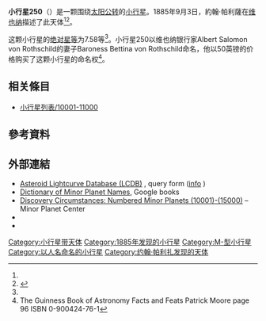 {{Infobox planet
 | minorplanet     = yes
 | name            = 250 Bettina
 | background      = #D6D6D6
 | image = 
 | image_size      = 
 | caption         =
 | discovery_ref   =  <ref name="MPC-object" />
 | discoverer      = [[約翰·帕利薩|約翰·帕利薩]]
 | discovery_site  = [[维也纳|维也纳]]
 | discovered      = 1885年9月3日
 | mpc_name        = 250 Bettina
 | alt_names       = 250 Bettina
 | pronounced      = 
 | named_after     = <ref name="MPC-object" />
 | mp_category     = [[主帶小行星|主帶小行星]] <ref name="MPC-object" /><ref name="jpldata" />
 | orbit_ref       = <ref name="a">[http://ssd.jpl.nasa.gov/sbdb.cgi?sstr=250 250] {{Wayback|url=http://ssd.jpl.nasa.gov/sbdb.cgi?sstr=250 |date=20210128144203 }}，小行星數據庫瀏覽器（JPL Small-Body Database Browser）－[[美国国家航空航天局|美国国家航空航天局]]喷气推进实验室</ref>
 | epoch           = 2018-03-23.0（[[儒略日|JD]] 2458200.5）
 | uncertainty     = 0
 | observation_arc = 
 | aphelion = {{convert|3.567|AU|km|3|abbr=on|lk=out}}
 | perihelion      = {{convert|2.7212053|AU|km|3|abbr=on}}
 | semimajor       = 3.1441195
 | eccentricity    = 0.1345096
 | period          = 5.58[[儒略年|yr]]
 | mean_anomaly    = 163.25032[[度|°]]
 | mean_motion     = {{Deg2DMS|0.17678900|sup=ms}} / day
 | inclination     = 12.82087
 | asc_node        = 23.84169°
 | arg_peri        = 76.14249
 | mean_diameter   = 
 | rotation        = 
 | albedo          =
 | spectral_type   =
 | abs_magnitude   = 7.58<ref name="jpldata" />
}}
'''小行星250'''（{{lang-en|250 Bettina}}）是一颗围绕[[太阳|太阳]][[公转|公转]]的[[小行星|小行星]]。1885年9月3日，約翰·帕利薩在[[维也纳|维也纳]]描述了此天体<ref name="a" /><ref>{{cite news|title=小行星列表|url=http://cfa-www.harvard.edu/iau/lists/NumberedMPs.txt|accessdate=2018-10-19|newspaper=哈佛大学|archive-date=2008-05-17|archive-url=https://web.archive.org/web/20080517010638/http://cfa-www.harvard.edu/iau/lists/NumberedMPs.txt|dead-url=no}}</ref>。

这颗小行星的[[绝对星等|绝对星等]]为7.58等<ref name="a" />。小行星250以维也纳银行家Albert Salomon von Rothschild的妻子Baroness Bettina von Rothschild命名，他以50英镑的价格购买了这颗小行星的命名权<ref>The Guinness Book of Astronomy Facts and Feats Patrick Moore page 96 ISBN 0-900424-76-1</ref>。

== 相关條目 ==
*[[小行星列表/10001-11000|小行星列表/10001-11000]]

== 參考資料 ==
{{reflist|refs=

<ref name="jpldata">{{cite web
 |type         = 2018-01-26 last obs.
 |title        = JPL Small-Body Database Browser:250 Bettina-250 Bettina
 |url          = https://ssd.jpl.nasa.gov/sbdb.cgi?sstr=250
 |publisher    = [[Jet_Propulsion_Laboratory|Jet Propulsion Laboratory]]
 |accessdate   = 28 March 2018
 |archive-date = 2021-01-28
 |archive-url  = https://web.archive.org/web/20210128144203/https://ssd.jpl.nasa.gov/sbdb.cgi?sstr=250
 |dead-url     = no
}}</ref>

<ref name="MPC-object">{{cite web
  |title      = 250 Bettina
  |work      = Minor Planet Center
  |url      = https://www.minorplanetcenter.net/db_search/show_object?object_id=250
  |accessdate      = 28 March 2018
  |archive-date      = 2016-03-04
  |archive-url      = https://web.archive.org/web/20160304133726/http://minorplanetcenter.net/db_search/show_object?object_id=250
  |dead-url      = no
  }}</ref>

}}

==  外部連結 ==
* [http://www.minorplanet.info/PHP/lcdbsummaryquery.php Asteroid Lightcurve Database (LCDB)] {{Wayback|url=http://www.minorplanet.info/PHP/lcdbsummaryquery.php |date=20171210173955 }}, query form ([http://www.minorplanet.info/lightcurvedatabase.html info] {{Wayback|url=http://www.minorplanet.info/lightcurvedatabase.html |date=20171216050541 }})
* [https://books.google.com/books?id=aeAg1X7afOoC&pg Dictionary of Minor Planet Names], Google books
* [http://www.minorplanetcenter.net/iau/lists/NumberedMPs010001.html Discovery Circumstances: Numbered Minor Planets (10001)-(15000)] {{Wayback|url=http://www.minorplanetcenter.net/iau/lists/NumberedMPs010001.html |date=20180612162317 }} – Minor Planet Center
* {{AstDys|250}}
* {{JPL small body}}

{{Minor Planet Number|[[小行星249|小行星249]]|[[小行星251|小行星251]]}}
{{小天体}}

[[Category:小行星带天体|Category:小行星带天体]]
[[Category:1885年发现的小行星|Category:1885年发现的小行星]]
[[Category:M-型小行星|Category:M-型小行星]]
[[Category:以人名命名的小行星|Category:以人名命名的小行星]]
[[Category:约翰·帕利扎发现的天体|Category:约翰·帕利扎发现的天体]]